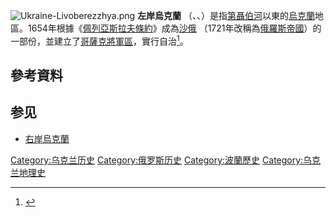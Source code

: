 [[File:Ukraine-Livoberezzhya.png|thumb]]
'''左岸烏克蘭''' （{{lang-uk|Лівобережна Україна}}、{{lang-ru|Левобережная Украина}}、{{lang-pl|Ukraina Lewobrzeżna}}）是指[[第聶伯河|第聶伯河]]以東的[[烏克蘭|烏克蘭]]地區。1654年根據《[[佩列亞斯拉夫條約|佩列亞斯拉夫條約]]》成為[[俄罗斯沙皇国|沙俄]] （1721年改稱為[[俄羅斯帝國|俄羅斯帝國]]）的一部份，並建立了[[哥薩克將軍區|哥薩克將軍區]]，實行自治<ref>{{Cite book|url=https://books.google.es/books?id=HNIs9O3EmtQC|publisher=University of Toronto Press|date=2009|isbn=978-1-4426-0991-4|language=en|first=Orest|last=Subtelny|title=Ukraine: A History|access-date=2022-03-20|archive-date=2022-03-20|archive-url=https://web.archive.org/web/20220320021742/https://books.google.es/books?id=HNIs9O3EmtQC}}</ref>。

== 參考資料 ==
{{reflist}}

== 参见 ==
* [[右岸烏克蘭|右岸烏克蘭]]

[[Category:乌克兰历史|Category:乌克兰历史]]
[[Category:俄罗斯历史|Category:俄罗斯历史]]
[[Category:波蘭歷史|Category:波蘭歷史]]
[[Category:乌克兰地理史|Category:乌克兰地理史]]